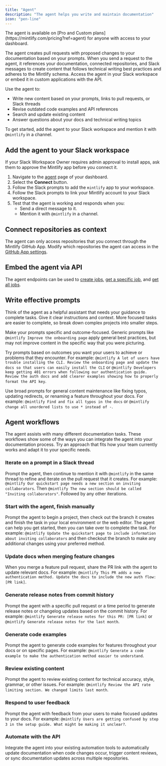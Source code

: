 ```yaml
---
title: "Agent"
description: "The agent helps you write and maintain documentation"
icon: "pen-line"
---
```


<Info>
  The agent is available on [Pro and Custom plans](https://mintlify.com/pricing?ref=agent) for anyone with access to your dashboard.
</Info>

The agent creates pull requests with proposed changes to your documentation based on your prompts. When you send a request to the agent, it references your documentation, connected repositories, and Slack messages to create content that follows technical writing best practices and adheres to the Mintlify schema. Access the agent in your Slack workspace or embed it in custom applications with the API.

Use the agent to:

- Write new content based on your prompts, links to pull requests, or Slack threads
- Revise outdated code examples and API references
- Search and update existing content
- Answer questions about your docs and technical writing topics

To get started, add the agent to your Slack workspace and mention it with `@mintlify` in a channel.

## Add the agent to your Slack workspace

<Note>
  If your Slack Workspace Owner requires admin approval to install apps, ask them to approve the Mintlify app before you connect it.
</Note>

1. Navigate to the [agent](https://dashboard.mintlify.com/products/agent) page of your dashboard.
2. Select the **Connect** button.
3. Follow the Slack prompts to add the `mintlify` app to your workspace.
4. Follow the Slack prompts to link your Mintlify account to your Slack workspace.
5. Test that the agent is working and responds when you:
    - Send a direct message to it.
    - Mention it with `@mintlify` in a channel.

## Connect repositories as context

The agent can only access repositories that you connect through the Mintlify GitHub App. Modify which repositories the agent can access in the [GitHub App settings](https://github.com/apps/mintlify/installations/new).

## Embed the agent via API

The agent endpoints can be used to [create jobs](/api-reference/agent/create-agent-job), [get a specific job](/api-reference/agent/get-agent-job), and [get all jobs](/api-reference/agent/get-all-jobs).

## Write effective prompts

Think of the agent as a helpful assistant that needs your guidance to complete tasks. Give it clear instructions and context. More focused tasks are easier to complete, so break down complex projects into smaller steps.

Make your prompts specific and outcome-focused. Generic prompts like `@mintlify Improve the onboarding page` apply general best practices, but may not improve content in the specific way that you were picturing.

Try prompts based on outcomes you want your users to achieve or problems that they encounter. For example: `@mintlify A lot of users have trouble installing the CLI. Review the onboarding page and update the docs so that users can easily install the CLI` or `@mintlify Developers keep getting 401 errors when following our authentication guide. Review the auth docs and add clearer examples showing how to properly format the API key`.

Use broad prompts for general content maintenance like fixing typos, updating redirects, or renaming a feature throughout your docs. For example: `@mintlify Find and fix all typos in the docs` or `@mintlify change all unordered lists to use * instead of -`.

## Agent workflows

The agent assists with many different documentation tasks. These workflows show some of the ways you can integrate the agent into your documentation process. Try an approach that fits how your team currently works and adapt it to your specific needs.

### Iterate on a prompt in a Slack thread
Prompt the agent, then continue to mention it with `@mintlify` in the same thread to refine and iterate on the pull request that it creates. For example: `@mintlify Our quickstart page needs a new section on inviting collaborators`. Then `@mintlify The new section should be called "Inviting collaborators"`. Followed by any other iterations.

### Start with the agent, finish manually
Prompt the agent to begin a project, then check out the branch it creates and finish the task in your local environment or the web editor. The agent can help you get started, then you can take over to complete the task. For example: `@mintlify Update the quickstart page to include information about inviting collaborators` and then checkout the branch to make any additional changes using your preferred method.

### Update docs when merging feature changes
When you merge a feature pull request, share the PR link with the agent to update relevant docs. For example: `@mintlify This PR adds a new authentication method. Update the docs to include the new auth flow: [PR link]`.

### Generate release notes from commit history
Prompt the agent with a specific pull request or a time period to generate release notes or changelog updates based on the commit history. For example: `@mintlify Generate release notes for this PR: [PR link]` or `@mintlify Generate release notes for the last month`.

### Generate code examples
Prompt the agent to generate code examples for features throughout your docs or on specific pages. For example: `@mintlify Generate a code example to make the authentication method easier to understand`.

### Review existing content
Prompt the agent to review existing content for technical accuracy, style, grammar, or other issues. For example: `@mintlify Review the API rate limiting section. We changed limits last month`.

### Respond to user feedback
Prompt the agent with feedback from your users to make focused updates to your docs. For example: `@mintlify Users are getting confused by step 3 in the setup guide. What might be making it unclear?`.

### Automate with the API
Integrate the agent into your existing automation tools to automatically update documentation when code changes occur, trigger content reviews, or sync documentation updates across multiple repositories.
